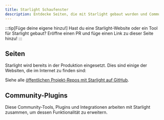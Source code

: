 ```yaml
---
title: Starlight Schaufenster
description: Entdecke Seiten, die mit Starlight gebaut wurden und Community-Tools, die Starlight erweitern!
---
```


:::tip[Füge deine eigene hinzu!]
Hast du eine Starlight-Website oder ein Tool für Starlight gebaut?
Eröffne einen PR und füge einen Link zu dieser Seite hinzu!
:::

## Seiten


Starlight wird bereits in der Produktion eingesetzt. Dies sind einige der Websiten, die im Internet zu finden sind:

<ShowcaseSites />

Siehe alle [öffentlichen Projekt-Repos mit Starlight auf GitHub](https://github.com/withastro/starlight/network/dependents).

## Community-Plugins


Diese Community-Tools, Plugins und Integrationen arbeiten mit Starlight zusammen, um dessen Funktionalität zu erweitern.

<CardGrid>
	<LinkCard
		href="https://www.feelback.dev/blog/new-astro-starlight-integration/"
		title="FeelBack"
		description="Füge deinen Dokumentseiten ein Benutzer-Feedback-System hinzu."
	/>
	<LinkCard
		href="https://github.com/HiDeoo/starlight-links-validator"
		title="starlight-links-validator"
		description="Überprüfe deine Starlight-Seiten auf fehlerhafte Links."
	/>
	<LinkCard
		href="https://github.com/HiDeoo/starlight-typedoc"
		title="starlight-typedoc"
		description="Erzeuge Starlight-Seiten aus TypeScript mit TypeDoc."
	/>
	<LinkCard
		href="https://github.com/HiDeoo/starlight-openapi"
		title="starlight-openapi"
		description="Erstelle Dokumentationsseiten mithilfe OpenAPI/Swagger-Spezifikationen."
	/>
</CardGrid>
